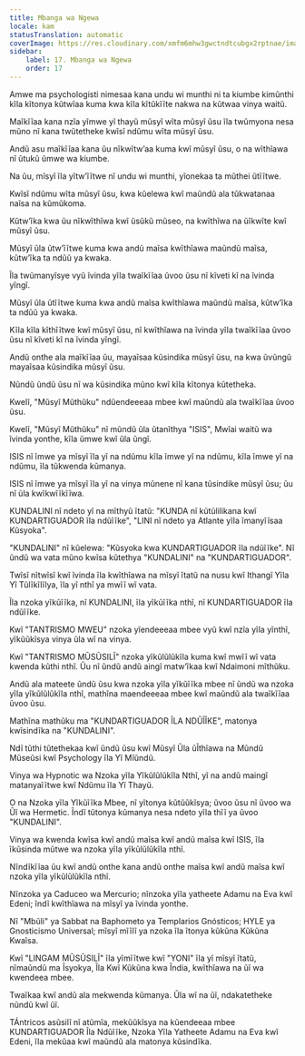 ```yaml
---
title: Mbanga wa Ngewa
locale: kam
statusTranslation: automatic
coverImage: https://res.cloudinary.com/xmfm6mhw3gwctndtcubgx2rptnae/image/upload/v1741354419/small_cover_la_gran_rebelion_28716e29d2.webp
sidebar:
    label: 17. Mbanga wa Ngewa
    order: 17
---
```

Amwe ma psychologisti nimesaa kana undu wi munthi ni ta kiumbe kimũnthi kĩla kĩtonya kũtwĩaa kuma kwa kĩla kĩtũkĩĩte nakwa na kũtwaa vinya waitũ.

Maĩkĩĩaa kana nzĩa yĩmwe yĩ thayũ mũsyĩ wĩta mũsyĩ ũsu ĩla twũmyona nesa mũno nĩ kana twũtetheke kwĩsĩ ndũmu wĩta mũsyĩ ũsu.

Andũ asu maĩkĩĩaa kana ũu nĩkwĩtw’aa kuma kwĩ mũsyĩ ũsu, o na wĩthĩawa nĩ ũtukũ ũmwe wa kiumbe.

Na ũu, mĩsyĩ ĩla yĩtw’ĩĩtwe nĩ undu wi munthi, yĩonekaa ta mũthei ũtĩĩtwe.

Kwĩsĩ ndũmu wĩta mũsyĩ ũsu, kwa kũelewa kwĩ maũndũ ala tũkwatanaa naĩsa na kũmũkoma.

Kũtw’ĩka kwa ũu nĩkwĩthĩwa kwĩ ũsũkũ mũseo, na kwĩthĩwa na ũĩkwĩte kwĩ mũsyĩ ũsu.

Mũsyĩ ũla ũtw’ĩĩtwe kuma kwa andũ maĩsa kwĩthĩawa maũndũ maĩsa, kũtw’ĩka ta ndũũ ya kwaka.

Ĩla twũmanyĩsye vyũ ĩvinda yĩla twaĩkĩĩaa ũvoo ũsu nĩ kĩveti kĩ na ĩvinda yĩngĩ.

Mũsyĩ ũla ũtĩĩtwe kuma kwa andũ maĩsa kwĩthĩawa maũndũ maĩsa, kũtw’ĩka ta ndũũ ya kwaka.

Kĩla kĩla kĩthĩĩtwe kwĩ mũsyĩ ũsu, nĩ kwĩthĩawa na ĩvinda yĩla twaĩkĩĩaa ũvoo ũsu nĩ kĩveti kĩ na ĩvinda yĩngĩ.

Andũ onthe ala maĩkĩĩaa ũu, mayaĩsaa kũsindika mũsyĩ ũsu, na kwa ũvũngũ mayaĩsaa kũsindika mũsyĩ ũsu.

Nũndũ ũndũ ũsu nĩ wa kũsindika mũno kwĩ kĩla kĩtonya kũtetheka.

Kwelĩ, "Mũsyĩ Mũthũku" ndũendeeeaa mbee kwĩ maũndũ ala twaĩkĩĩaa ũvoo ũsu.

Kwelĩ, "Mũsyĩ Mũthũku" nĩ mũndũ ũla ũtanĩthya "ISIS", Mwĩai waitũ wa ĩvinda yonthe, kĩla ũmwe kwĩ ũla ũngĩ.

ISIS nĩ ĩmwe ya mĩsyĩ ĩla yĩ na ndũmu kĩla ĩmwe yĩ na ndũmu, kĩla ĩmwe yĩ na ndũmu, ĩla tũkwenda kũmanya.

ISIS nĩ ĩmwe ya mĩsyĩ ĩla yĩ na vinya mũnene nĩ kana tũsindike mũsyĩ ũsu; ũu nĩ ũla kwĩkwĩĩkĩĩwa.

KUNDALINI nĩ ndeto yĩ na mĩthyũ ĩtatũ: "KUNDA nĩ kũtũlilikana kwĩ KUNDARTIGUADOR ĩla ndũĩĩke", "LINI nĩ ndeto ya Atlante yĩla ĩmanyĩĩsaa Kũsyoka".

"KUNDALINI" nĩ kũelewa: "Kũsyoka kwa KUNDARTIGUADOR ĩla ndũĩĩke". Nĩ ũndũ wa vata mũno kwĩsa kũtethya "KUNDALINI" na "KUNDARTIGUADOR".

Twĩsĩ nĩtwĩsĩ kwĩ ĩvinda ĩla kwĩthĩawa na mĩsyĩ ĩtatũ na nusu kwĩ Ithangĩ Yĩla Yĩ Tũlĩkĩlĩlya, ĩla yĩ nthĩ ya mwĩĩ wĩ vata.

Ĩla nzoka yĩkũĩĩka, nĩ KUNDALINI, ĩla yĩkũĩĩka nthĩ, nĩ KUNDARTIGUADOR ĩla ndũĩĩke.

Kwĩ "TANTRISMO MWEU" nzoka yĩendeeeaa mbee vyũ kwĩ nzĩa yĩla yĩnthĩ, yĩkũũkĩsya vinya ũla wĩ na vinya.

Kwĩ "TANTRISMO MŨSŨSILĨ" nzoka yĩkũlũlũkĩla kuma kwĩ mwĩĩ wĩ vata kwenda kũthi nthĩ. Ũu nĩ ũndũ andũ aingĩ matw’ĩkaa kwĩ Ndaimoni mĩthũku.

Andũ ala mateete ũndũ ũsu kwa nzoka yĩla yĩkũĩĩka mbee nĩ ũndũ wa nzoka yĩla yĩkũlũlũkĩla nthĩ, mathĩna maendeeeaa mbee kwĩ maũndũ ala twaĩkĩĩaa ũvoo ũsu.

Mathĩna mathũku ma "KUNDARTIGUADOR ĨLA NDŨĨĨKE", matonya kwĩsindĩka na "KUNDALINI".

Ndĩ tũthi tũtethekaa kwĩ ũndũ ũsu kwĩ Mũsyĩ Ũla ũĨthĩawa na Mũndũ Mũseũsi kwĩ Psychology ĩla Yĩ Mĩũndũ.

Vinya wa Hypnotic wa Nzoka yĩla Yĩkũlũlũkĩla Nthĩ, yĩ na andũ maingĩ matanyaĩĩtwe kwĩ Ndũmu ĩla Yĩ Thayũ.

O na Nzoka yĩla Yĩkũĩĩka Mbee, nĩ yĩtonya kũtũũkĩsya; ũvoo ũsu nĩ ũvoo wa Ũĩ wa Hermetic. Ĩndĩ tũtonya kũmanya nesa ndeto yĩla thĩĩ ya ũvoo "KUNDALINI".

Vinya wa kwenda kwĩsa kwĩ andũ maĩsa kwĩ andũ maĩsa kwĩ ISIS, ĩla ĩkũsinda mũtwe wa nzoka yĩla yĩkũlũlũkĩla nthĩ.

Nĩndĩkĩĩaa ũu kwĩ andũ onthe kana andũ onthe maĩsa kwĩ andũ maĩsa kwĩ nzoka yĩla yĩkũlũlũkĩla nthĩ.

Nĩnzoka ya Caduceo wa Mercurio; nĩnzoka yĩla yatheete Adamu na Eva kwĩ Edeni; ĩndĩ kwĩthĩawa na mĩsyĩ ya ĩvinda yonthe.

Nĩ "Mbũli" ya Sabbat na Baphometo ya Templarios Gnósticos; HYLE ya Gnosticismo Universal; mĩsyĩ mĩĩlĩ ya nzoka ĩla ĩtonya kũkũna Kũkũna Kwaĩsa.

Kwĩ "LINGAM MŨSŨSILĨ" ĩla yĩmĩĩtwe kwĩ "YONI" ĩla yĩ mĩsyĩ ĩtatũ, nĩmaũndũ ma Ĩsyokya, Ĩla Kwĩ Kũkũna kwa Ĩndia, kwĩthĩawa na ũĩ wa kwendeea mbee.

Twaĩkaa kwĩ andũ ala mekwenda kũmanya. Ũla wĩ na ũĩ, ndakatetheke nũndũ kwĩ ũĩ.

TÁntricos asũsilĩ nĩ atũmĩa, mekũũkĩsya na kũendeeaa mbee KUNDARTIGUADOR Ĩla Ndũĩĩke, Nzoka Yĩla Yatheete Adamu na Eva kwĩ Edeni, ĩla mekũaa kwĩ maũndũ ala matonya kũsindĩka.

